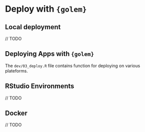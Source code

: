 # Deploy with `{golem}` {#deploy-golem}

## Local deployment

// TODO

## Deploying Apps with `{golem}`

The `dev/03_deploy.R` file contains function for deploying on various plateforms. 

## RStudio Environments

// TODO

## Docker 

// TODO